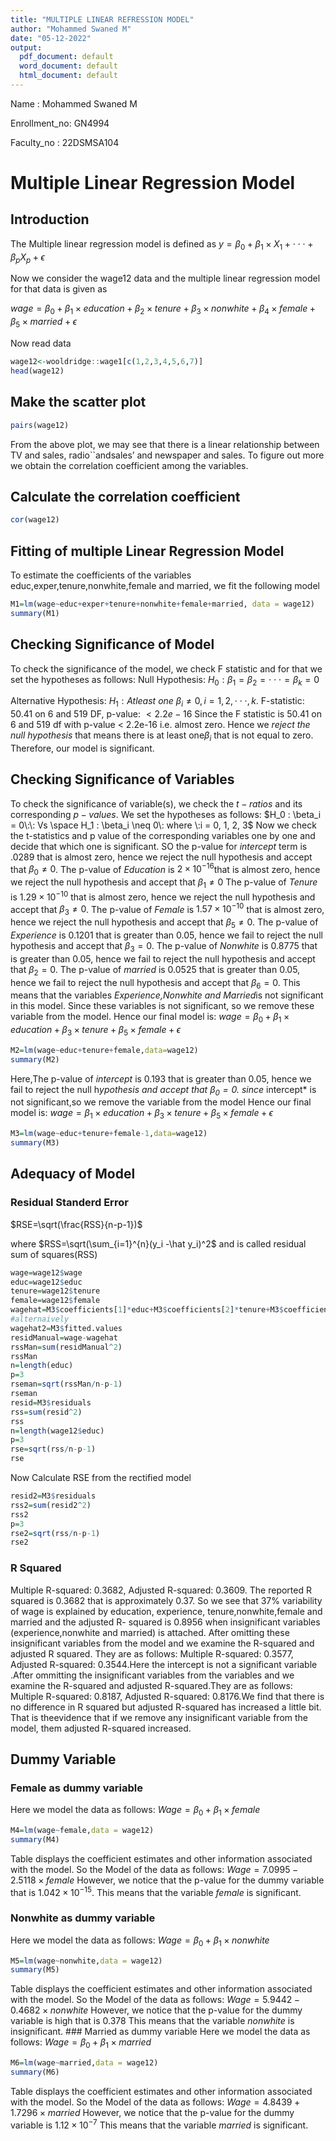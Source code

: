 ```yaml
---
title: "MULTIPLE LINEAR REFRESSION MODEL"
author: "Mohammed Swaned M"
date: "05-12-2022"
output:
  pdf_document: default
  word_document: default
  html_document: default
---
```

\tableofcontents
\newpage


Name         : Mohammed Swaned M

Enrollment_no: GN4994

Faculty_no   : 22DSMSA104





# Multiple Linear Regression Model
## Introduction

The Multiple linear regression model is defined as
$y=\beta_0+\beta_1 \times X_1 +\cdot\cdot\cdot + \beta_pX_p +\epsilon$ 

Now we consider the wage12 data and the multiple linear regression model for that data is given as

$wage=\beta_0+\beta_1\times education +\beta_2\times tenure +\beta_3\times nonwhite + \beta_4\times female +\beta_5 \times married +\epsilon$

Now read data

```r
wage12<-wooldridge::wage1[c(1,2,3,4,5,6,7)]
head(wage12)
```
## Make the scatter plot
```r
pairs(wage12)
```
From the above plot, we may see that there is a linear relationship between TV and sales, radio``andsales’ and newspaper and sales. To figure out more we obtain the correlation coefficient among the
variables.

## Calculate the correlation coefficient
```r
cor(wage12)
```
## Fitting of multiple Linear Regression Model
To estimate the coefficients of the variables educ,exper,tenure,nonwhite,female and married, we fit the following model
```r
M1=lm(wage~educ+exper+tenure+nonwhite+female+married, data = wage12)
summary(M1)
```
## Checking Significance of Model
To check the significance of the model, we check F statistic and for that we set the hypotheses as follows:
Null Hypothesis: $H_0 : \beta_1 = \beta_2 =\cdot\cdot\cdot = \beta_k = 0$

Alternative Hypothesis: $H_1 : At least \:one \:\beta_i \neq 0, i = 1, 2, \cdot\cdot\cdot , k$.
F-statistic: 50.41 on 6 and 519 DF, p-value: $< 2.2e-16$ Since the F statistic is 50.41 on 6 and 519 df with p-value < 2.2e-16 i.e. almost zero. Hence we *reject the null hypothesis* that means there is at least one$\beta_i$ that is not equal to zero. Therefore, our model is significant.

## Checking Significance of Variables
To check the significance of variable(s), we check the $t-ratios$ and its corresponding $p-values$. We set the hypotheses as follows:
$H_0 : \beta_i = 0\:\: Vs \space H_1 : \beta_i \neq 0\: where \:i = 0, 1, 2, 3$ 
Now we check the t-statistics and p value of the corresponding variables one by one and decide that which
one is significant. SO the p-value for *intercept* term is .0289 that is almost zero, hence we reject the null hypothesis and accept that $\beta_0 \neq 0$.
The p-value of *Education* is  $2\times10^{-16}$that is almost zero, hence we reject the null hypothesis and accept that $\beta_1 \neq 0$
The p-value of *Tenure* is $1.29\times10^{-10}$ that is almost zero, hence we reject the null hypothesis and accept that $\beta_3 \neq 0$.
The p-value of *Female* is $1.57\times10^{-10}$ that is almost zero, hence we reject the null hypothesis and accept that $\beta_5 \neq 0$.
The p-value of *Experience* is 0.1201 that is greater than 0.05, hence we fail to reject the null hypothesis and accept that $\beta_3 = 0$.
The p-value of *Nonwhite* is 0.8775 that is greater than 0.05, hence we fail to reject the null hypothesis and accept that $\beta_2 = 0$.
The p-value of *married* is 0.0525 that is greater than 0.05, hence we fail to reject the null hypothesis and accept that $\beta_6 = 0$.
This means that the variables *Experience,Nonwhite and Married*is not significant in this model.
Since these variables is not significant, so we remove these  variable from the model.
Hence our final model is:
$wage= \beta_0 + \beta_1 \times education + \beta_3\times tenure + \beta_5 \times female + \epsilon$
```r
M2=lm(wage~educ+tenure+female,data=wage12)
summary(M2)
```
Here,The p-value of *intercept* is 0.193  that is greater than 0.05, hence we fail to reject the null h*ypothesis and accept that $\beta_0= 0$.
since *intercept* is not significant,so we remove the variable from the model
Hence our final model is:
$wage=  \beta_1 \times education + \beta_3\times tenure + \beta_5 \times female + \epsilon$

```r
M3=lm(wage~educ+tenure+female-1,data=wage12)
summary(M3)
```
## Adequacy of Model
### Residual Standerd Error

$RSE=\sqrt(\frac{RSS}{n-p-1})$

where $RSS=\sqrt(\sum_{i=1}^{n}(y_i -\hat y_i)^2$ and is called residual sum of squares(RSS)
```r
wage=wage12$wage
educ=wage12$educ
tenure=wage12$tenure
female=wage12$female
wagehat=M3$coefficients[1]*educ+M3$coefficients[2]*tenure+M3$coefficients[3]*female
#alternaively
wagehat2=M3$fitted.values
residManual=wage-wagehat
rssMan=sum(residManual^2)
rssMan  
n=length(educ)
p=3
rseman=sqrt(rssMan/n-p-1)
rseman
resid=M3$residuals
rss=sum(resid^2)
rss
n=length(wage12$educ)
p=3
rse=sqrt(rss/n-p-1)
rse
```
Now Calculate RSE from the rectified model

```r
resid2=M3$residuals
rss2=sum(resid2^2)
rss2
p=3
rse2=sqrt(rss/n-p-1)
rse2
```
### R Squared

Multiple R-squared: 0.3682, Adjusted R-squared: 0.3609. The reported R squared is 0.3682 that is approximately 0.37. So we see that 37% variability of wage is explained by education, experience, tenure,nonwhite,female and married and the adjusted
R- squared is 0.8956 when insignificant variables (experience,nonwhite and married) is attached.
After omitting these insignificant variables from the model and we examine the R-squared and
adjusted R squared. They are as follows:
Multiple R-squared: 0.3577, Adjusted R-squared: 0.3544.Here the intercept is not a significant variable .After ommitting the insignificant variables from the variables and we examine the R-squared and adjusted R-squared.They are as follows:
Multiple R-squared: 0.8187, Adjusted R-squared: 0.8176.We find that there is no difference in R squared but adjusted R-squared has increased a little bit. That is theevidence that if we remove any insignificant variable from the model, them adjusted R-squared increased.

## Dummy Variable
### Female as dummy variable
 Here we model the data as follows: 
 $Wage=\beta_0+\beta_1\times female$
 
```r
M4=lm(wage~female,data = wage12)
summary(M4)
```
Table displays the coefficient estimates and other information associated with the model. So the  Model of the data as follows:
$Wage=7.0995-2.5118\times female$
However, we notice that the p-value for the dummy variable that is $1.042\times 10^{-15}$. This means that the variable *female* is significant.

### Nonwhite as dummy variable
Here we model the data as follows: 
 $Wage=\beta_0+\beta_1\times nonwhite$
 
```r
M5=lm(wage~nonwhite,data = wage12)
summary(M5)
```
Table displays the coefficient estimates and other information associated with the model. So the  Model of the data as follows:
$Wage=5.9442-0.4682\times nonwhite$
However, we notice that the p-value for the dummy variable is high that is $0.378$ This means that the variable *nonwhite* is insignificant.
### Married as dummy variable
Here we model the data as follows: 
 $Wage=\beta_0+\beta_1\times married$
 
```r
M6=lm(wage~married,data = wage12)
summary(M6)
```
Table displays the coefficient estimates and other information associated with the model. So the  Model of the data as follows:
$Wage=4.8439+1.7296\times married$
However, we notice that the p-value for the dummy variable is $1.12\times10^{-7}$ This means that the variable *married* is significant.